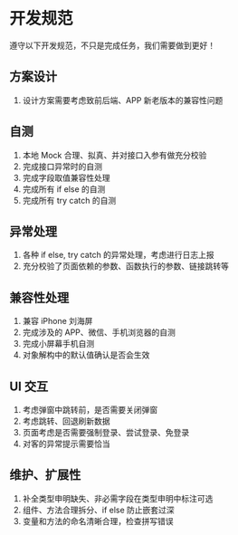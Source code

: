 # 开发规范

遵守以下开发规范，不只是完成任务，我们需要做到更好！

## 方案设计

1. 设计方案需要考虑致前后端、APP 新老版本的兼容性问题

## 自测

1. 本地 Mock 合理、拟真、并对接口入参有做充分校验
2. 完成接口异常时的自测
3. 完成字段取值兼容性处理
4. 完成所有 if else 的自测
5. 完成所有 try catch 的自测

## 异常处理

1. 各种 if else, try catch 的异常处理，考虑进行日志上报
2. 充分校验了页面依赖的参数、函数执行的参数、链接跳转等

## 兼容性处理

1. 兼容 iPhone 刘海屏
2. 完成涉及的 APP、微信、手机浏览器的自测
3. 完成小屏幕手机自测
4. 对象解构中的默认值确认是否会生效

## UI 交互

1. 考虑弹窗中跳转前，是否需要关闭弹窗
2. 考虑跳转、回退刷新数据
3. 页面考虑是否需要强制登录、尝试登录、免登录
4. 对客的异常提示需要恰当

## 维护、扩展性

1. 补全类型申明缺失、非必需字段在类型申明中标注可选
2. 组件、方法合理拆分、if else 防止嵌套过深
3. 变量和方法的命名清晰合理，检查拼写错误
